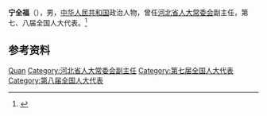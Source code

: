 '''宁全福'''（{{bd|？|}}），男，[[中华人民共和国|中华人民共和国]]政治人物，曾任[[河北省人大常委会|河北省人大常委会]]副主任，第七、八届全国人大代表。<ref>{{Cite book|title=中华人民共和国职官志|author=何虎生, 李耀东, 向常福主编|publisher=中国社会出版社|year=2003|isbn=9787800883934|location=北京|pages=}}</ref>

== 参考资料 ==
{{reflist}}

{{中国人物小作品}}

{{Authority control}}
{{DEFAULTSORT:Ning宁}}
[[Category:宁姓|Quan]]
[[Category:河北省人大常委会副主任|Category:河北省人大常委会副主任]]
[[Category:第七届全国人大代表|Category:第七届全国人大代表]]
[[Category:第八届全国人大代表|Category:第八届全国人大代表]]